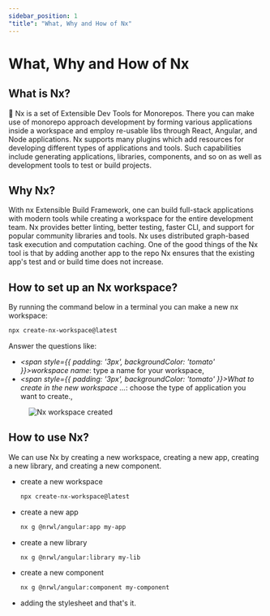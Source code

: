 ```yaml
---
sidebar_position: 1
"title": "What, Why and How of Nx"
---
```



# What, Why and How of Nx

## What is Nx?

🔎 Nx is a set of Extensible Dev Tools for Monorepos. There you can make use of monorepo approach development by forming various applications inside a workspace and employ re-usable libs through React, Angular, and Node applications. Nx supports many plugins which add resources for developing different types of applications and tools. Such capabilities include generating applications, libraries, components, and so on as well as development tools to test or build projects.

## Why Nx?

With nx Extensible Build Framework, one can build full-stack applications with modern tools while creating a workspace for the entire development team. Nx provides better linting, better testing, faster CLI, and support for popular community libraries and tools. Nx uses distributed graph-based task execution and computation caching. One of the good things of the Nx tool is that by adding another app to the repo Nx ensures that the existing app's test and or build time does not increase.

## How to set up an Nx workspace?

By running the command below in a terminal you can make a new nx workspace:

```bash title="Create new Nx workspace (version: 12.5.0)"
npx create-nx-workspace@latest
```

Answer the questions like:

- *<span style={{ padding: '3px', backgroundColor: 'tomato' }}>workspace name</span>*: type a name for your workspace,
- *<span style={{ padding: '3px', backgroundColor: 'tomato' }}>What to create in the new workspace ...</span>*: choose the type of application you want to create.,

<Figure caption="Nx workspace created">
    <img src="/dist/client-docs/img/svgs/nx-project-graph.svg" alt="Nx workspace created" />
</Figure>

## How to use Nx?

We can use Nx by creating a new workspace, creating a new app, creating a new library, and creating a new component.

- create a new workspace

    ```bash
    npx create-nx-workspace@latest
    ```

- create a new app

    ```bash
    nx g @nrwl/angular:app my-app
    ```

- create a new library

    ```bash
    nx g @nrwl/angular:library my-lib
    ```

- create a new component

    ```bash
    nx g @nrwl/angular:component my-component
    ```

- adding the stylesheet and that's it.

